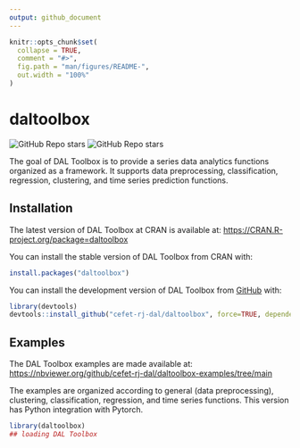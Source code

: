 ```yaml
---
output: github_document
---
```


<!-- README.md is generated from README.Rmd. Please edit that file -->

```r
knitr::opts_chunk$set(
  collapse = TRUE,
  comment = "#>",
  fig.path = "man/figures/README-",
  out.width = "100%"
)
```

# daltoolbox

<!-- badges: start -->
![GitHub Repo stars](https://img.shields.io/github/stars/cefet-rj-dal/daltoolbox?logo=Github)
![GitHub Repo stars](https://cranlogs.r-pkg.org/badges/daltoolbox)
<!-- badges: end -->

The goal of DAL Toolbox is to provide a series data analytics functions organized as a framework. 
It supports data preprocessing, classification, regression, clustering, and time series prediction functions. 

## Installation

The latest version of DAL Toolbox at CRAN is available at:
<https://CRAN.R-project.org/package=daltoolbox>

You can install the stable version of DAL Toolbox from CRAN with:

``` r
install.packages("daltoolbox")
```

You can install the development version of DAL Toolbox from [GitHub](https://github.com/) with:

``` r
library(devtools)
devtools::install_github("cefet-rj-dal/daltoolbox", force=TRUE, dependencies=FALSE, upgrade="never")
```

## Examples

The DAL Toolbox examples are made available at:
<https://nbviewer.org/github/cefet-rj-dal/daltoolbox-examples/tree/main>


The examples are organized according to general (data preprocessing),
clustering, classification, regression, and time series functions.
This version has Python integration with Pytorch. 


```r
library(daltoolbox)
## loading DAL Toolbox
```


